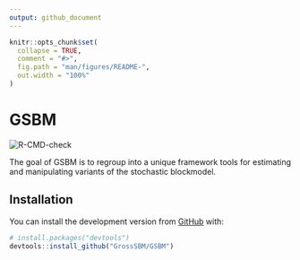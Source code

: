 ```yaml
---
output: github_document
---
```


<!-- README.md is generated from README.Rmd. Please edit that file -->

```r
knitr::opts_chunk$set(
  collapse = TRUE,
  comment = "#>",
  fig.path = "man/figures/README-",
  out.width = "100%"
)
```

# GSBM

<!-- badges: start -->
![R-CMD-check](https://github.com/GrossSBM/GSBM/workflows/R-CMD-check/badge.svg?branch=master)
<!-- badges: end -->

The goal of GSBM is to regroup into a unique framework tools for estimating and manipulating variants of the stochastic blockmodel.

## Installation

You can install the development version from [GitHub](https://github.com/) with:

``` r
# install.packages("devtools")
devtools::install_github("GrossSBM/GSBM")
```
